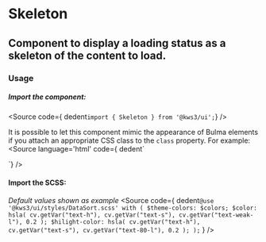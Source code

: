 
<Version />

# Skeleton
## Component to display a loading status as a skeleton of the content to load.

<Meta of={Stories} />
<Primary />
<Controls />


### Usage

##### Import the component:
<Source
  code={ dedent`import { Skeleton } from '@kws3/ui';`}
/>

It is possible to let this component mimic the appearance of Bulma elements if you attach an appropriate CSS class to the `class` property.
For example:
<Source
  language='html'
  code={ dedent`
  <!--Displays like a button-->
  <Skeleton class="button" color="primary" />
  <!--Displays like a input-->
  <Skeleton class="input" />
  <!--Displays like a box-->
  <Skeleton class="box" />
  `}
/>

#### Import the SCSS:
_Default values shown as example_
<Source
  code={
    dedent`
    @use '@kws3/ui/styles/DataSort.scss' with (
      $theme-colors: $colors;
      $color: hsla(
        cv.getVar("text-h"),
        cv.getVar("text-s"),
        cv.getVar("text-weak-l"),
        0.2
      );
      $hilight-color: hsla(
        cv.getVar("text-h"),
        cv.getVar("text-s"),
        cv.getVar("text-80-l"),
        0.2
      );
    );
    `
  }
/>